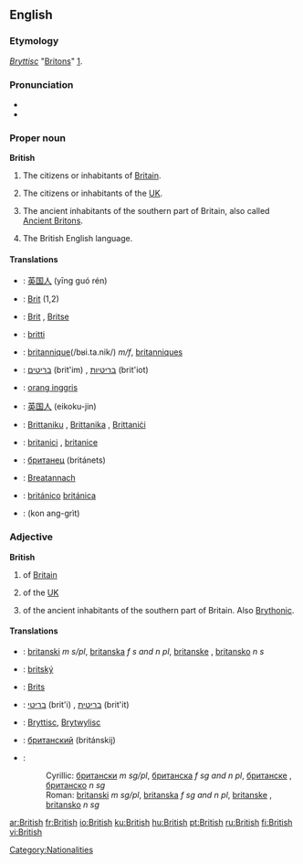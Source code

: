{{wikipedia|dab=British}}
==English==

{{rank|school|language|court|752|British|meant|tears|expected}}

===Etymology===
{{OE.}} ''[[Bryttisc]]'' "[[Britons]]" [http://www.etymonline.com/index.php?search=British].

===Pronunciation===
* {{IPA|/ˈbɹɪʔɪʃ/ ([[:w:Received Pronunciation|RP]]), /ˈbɹɪɾɪʃ/ ([[:w:General American|GA]])}}
* {{audio|en-us-british.ogg|Audio (US)}}

===Proper noun===
'''British'''

# The citizens or inhabitants of [[Britain]].
# {{colloquial}} The citizens or inhabitants of the [[UK]].
# {{context|history}} The ancient inhabitants of the southern part of Britain, also called [[Ancient Briton]]s.
# The British English language.

====Translations====
{{trans-top|the citizens or inhabitants of Britain}}
{{trans-mid}}
{{trans-bottom}}

{{trans-top|(colloquial) the citizens or inhabitants of the UK}}
{{trans-mid}}
{{trans-bottom}}

{{trans-top|(history) the ancient inhabitants of the southern part of Britain}}
{{trans-mid}}
{{trans-bottom}}

{{trans-top|the British English language}}
{{trans-mid}}
{{trans-bottom}}

{{checktrans-top}}
*{{ttbc|Chinese}}: [[英国人]] (yīng guó rén)
*{{ttbc|Czech}}: [[Brit]] {{m}} (1,2)
*{{ttbc|Dutch}}: [[Brit]] {{m}}, [[Britse]] {{f}}
*{{ttbc|Finnish}}: [[britti]]
*{{ttbc|French}}: [[britannique]](/bʁi.ta.nik/) ''m/f'', [[britanniques]] {{p}}
*{{ttbc|Hebrew}}: [[בריטים]] (brit'im) {{m|p}}, [[בריטיות]] (brit'iot) {{f|p}}
*{{ttbc|Indonesian}}: [[orang inggris]]
{{trans-mid}}
*{{ttbc|Japanese}}: [[英国人]] (eikoku-jin)
*{{ttbc|Maltese}}: [[Brittaniku]] {{m}}, [[Brittanika]] {{f}}, [[Brittaniċi]] {{p}}
*{{ttbc|Romanian}}: [[britanici]] {{m|p}}, [[britanice]] {{f|p}}
*{{ttbc|Russian}}: [[британец]] (británets) {{m}}
*{{ttbc|Scottish Gaelic}}: [[Breatannach]] {{m}}
*{{ttbc|Spanish}}: [[británico]] {{m}} [[británica]] {{f}}
*{{ttbc|Thai}}: {{THchar|[[คนอังกฤษ]]}} (kon ang-grìt)
{{trans-bottom}}

===Adjective===
'''British'''

# of [[Britain]]
# {{colloquial}} of the [[UK]]
# {{context|history}} of the ancient inhabitants of the southern part of Britain.  Also [[Brythonic]].

====Translations====
{{trans-top|of Britain}}
{{trans-mid}}
{{trans-bottom}}

{{trans-top|(colloquial) of the UK}}
{{trans-mid}}
{{trans-bottom}}

{{trans-top|(history) of the ancient inhabitants of the southern part of Britain}}
{{trans-mid}}
{{trans-bottom}}

{{checktrans-top}}
*{{ttbc|Bosnian}}: [[britanski]] ''m s/pl'', [[britanska]] ''f s and n pl'', [[britanske]] {{f}} {{p}}, [[britansko]] ''n s''
*{{ttbc|Czech}}: [[britský]]
*{{ttbc|Dutch}}: [[Brits]]
*{{ttbc|Hebrew}}: [[בריטי]] (brit'i) {{m}}, [[בריטית]] (brit'it) {{f}}
*{{ttbc|Old English}}: [[Bryttisc]], [[Brytwylisc]]
*{{ttbc|Russian}}: [[британский]] (británskij)
*{{ttbc|Serbian}}:
*:Cyrillic: [[британски]] ''m sg/pl'', [[британска]] ''f sg and n pl'', [[британске]] {{f}} {{p}}, [[британско]] ''n sg''
*:Roman: [[britanski]] ''m sg/pl'', [[britanska]] ''f sg and n pl'', [[britanske]] {{f}} {{p}}, [[britansko]] ''n sg''
{{checktrans-bottom}}

[[Category:Nationalities]]

[[ar:British]]
[[fr:British]]
[[io:British]]
[[ku:British]]
[[hu:British]]
[[pt:British]]
[[ru:British]]
[[fi:British]]
[[vi:British]]